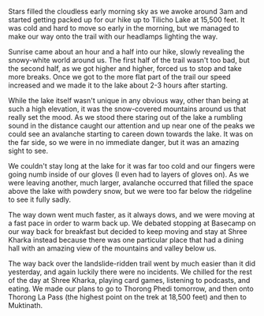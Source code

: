 Stars filled the cloudless early morning sky as we awoke around 3am and started
getting packed up for our hike up to Tilicho Lake at 15,500 feet. It was cold
and hard to move so early in the morning, but we managed to make our way onto
the trail with our headlamps lighting the way.

<Stats gain="6896" loss="1732" miles="20" steps="34744" />

Sunrise came about an hour and a half into our hike, slowly revealing the
snowy-white world around us. The first half of the trail wasn't too bad,
but the second half, as we got higher and higher, forced us to stop and take
more breaks. Once we got to the more flat part of the trail our speed increased
and we made it to the lake about 2-3 hours after starting.

While the lake itself wasn't unique in any obvious way, other than being at
such a high elevation, it was the snow-covered mountains around us that really
set the mood. As we stood there staring out of the lake a rumbling sound in the
distance caught our attention and up near one of the peaks we could see an
avalanche starting to careen down towards the lake. It was on the far side, so
we were in no immediate danger, but it was an amazing sight to see.

We couldn't stay long at the lake for it was far too cold and our fingers were
going numb inside of our gloves (I even had to layers of gloves on). As we
were leaving another, much larger, avalanche occurred that filled the space above
the lake with powdery snow, but we were too far below the ridgeline to see it
fully sadly.

The way down went much faster, as it always dows, and we were moving at a fast
pace in order to warm back up. We debated stopping at Basecamp on our way back
for breakfast but decided to keep moving and stay at Shree Kharka instead because
there was one particular place that had a dining hall with an amazing view of
the mountains and valley below us.

The way back over the landslide-ridden trail went by much easier than it did
yesterday, and again luckily there were no incidents. We chilled for the rest of
the day at Shree Kharka, playing card games, listening to podcasts, and eating.
We made our plans to go to Thorong Phedi tomorrow, and then onto Thorong La Pass
(the highest point on the trek at 18,500 feet) and then to Muktinath.
